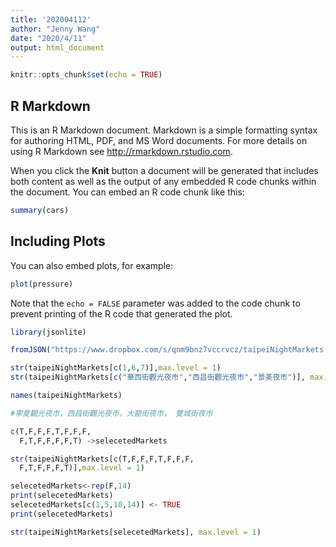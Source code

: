```yaml
---
title: '202004112'
author: "Jenny Wang"
date: "2020/4/11"
output: html_document
---
```


```r
knitr::opts_chunk$set(echo = TRUE)
```

## R Markdown

This is an R Markdown document. Markdown is a simple formatting syntax for authoring HTML, PDF, and MS Word documents. For more details on using R Markdown see <http://rmarkdown.rstudio.com>.

When you click the **Knit** button a document will be generated that includes both content as well as the output of any embedded R code chunks within the document. You can embed an R code chunk like this:

```r
summary(cars)
```

## Including Plots

You can also embed plots, for example:

```r
plot(pressure)
```

Note that the `echo = FALSE` parameter was added to the code chunk to prevent printing of the R code that generated the plot.


```r
library(jsonlite)

fromJSON("https://www.dropbox.com/s/qnm9bnz7vccrvcz/taipeiNightMarkets.json?dl=1", simplifyDataFrame = F) -> taipeiNightMarkets

str(taipeiNightMarkets[c(1,6,7)],max.level = 1)
str(taipeiNightMarkets[c("華西街觀光夜市","西昌街觀光夜市","景美夜市")], max.level = 1)
```
```r
names(taipeiNightMarkets)
```

```r
#寧夏觀光夜市，西昌街觀光夜市，大龍街夜市， 雙城街夜市

c(T,F,F,F,T,F,F,F,
  F,T,F,F,F,F,T) ->selecetedMarkets

str(taipeiNightMarkets[c(T,F,F,F,T,F,F,F,
  F,T,F,F,F,T)],max.level = 1)
```

```r
selecetedMarkets<-rep(F,14)
print(selecetedMarkets)
selecetedMarkets[c(1,5,10,14)] <- TRUE
print(selecetedMarkets)
```
```r
str(taipeiNightMarkets[selecetedMarkets], max.level = 1)
```


